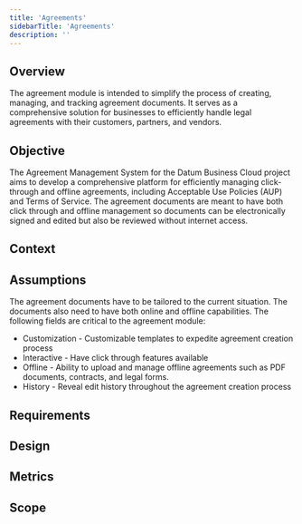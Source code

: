 ```yaml
---
title: 'Agreements'
sidebarTitle: 'Agreements'
description: ''
---
```


## Overview
The agreement module is intended to simplify the process of creating, managing, and tracking agreement documents. 
It serves as a comprehensive solution for businesses to efficiently handle legal agreements with their customers, partners, and vendors.
## Objective
The Agreement Management System for the Datum Business Cloud project aims to develop a comprehensive platform for efficiently managing click-through and offline agreements, including Acceptable Use Policies (AUP) and Terms of Service. 
The agreement documents are meant to have both click through and offline management so documents can be electronically signed and edited but also be reviewed without internet access. 
## Context

## Assumptions
The agreement documents have to be tailored to the current situation. The documents also need to have both online and offline capabilities. The following fields are critical to the agreement module: 
- Customization - Customizable templates to expedite agreement creation process 
- Interactive - Have click through features available 
- Offline - Ability to upload and manage offline agreements such as PDF documents, contracts, and legal forms.
- History - Reveal edit history throughout the agreement creation process 
## Requirements

## Design

## Metrics

## Scope